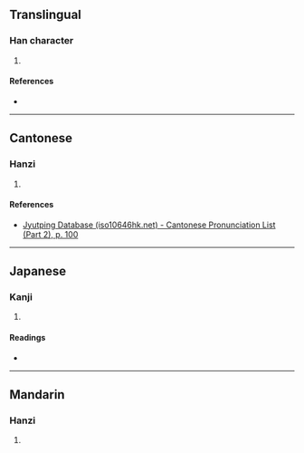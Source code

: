 {{character info/new}}
==Translingual==

===Han character===
{{Han char|rn=46|rad=山|as=09|sn=12|four=20721|canj=UYRN|ids=⿰山亭}}

# {{defn|Han|sort=山09}}

====References====
* {{Han ref|kx=0316.130|dkj=08276|dj=0616.360|hdz=10788.130|uh=5D49|ud=23881|bh=D8EB|bd=55531}}

----

==Cantonese==

===Hanzi===
{{yue-hanzi|jyut=[[ting4]]|y=ting4}}

# {{defn|lang=yue|sort=山09}}

====References====
* [http://www.iso10646hk.net/jp/document/download.jsp Jyutping Database (iso10646hk.net) - Cantonese Pronunciation List (Part 2), p. 100]

----

==Japanese==

===Kanji===
{{ja-kanji|grade=|rs=山09}}

# {{defn|lang=ja|sort=山09}}

====Readings====
* {{ja-readings|on=[[てい]] (tei), [[ちゃう]] (chau)|kun=}}

----

==Mandarin==

===Hanzi===
{{cmn-hanzi|pin=[[tíng]] ([[ting2]])|wg=t'ing<sup>2</sup>}}

# {{defn|lang=cmn|sort=山09}}
